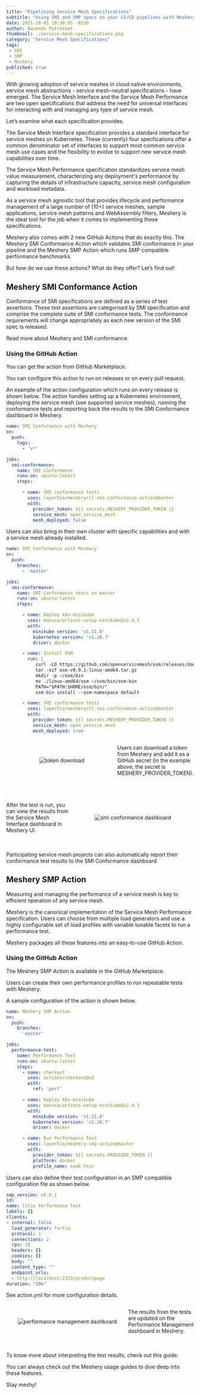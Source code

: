 ```yaml
---
title: "Pipelining Service Mesh Specifications"
subtitle: "Using SMI and SMP specs on your CI/CD pipelines with Meshery's GitHub Actions"
date: 2021-10-01 10:30:05 -0530
author: Navendu Pottekkat
thumbnail: ./service-mesh-specifications.png
category: "Service Mesh Specifications"
tags:
 - SMI
 - SMP
 - Meshery
published: true
---
```



<BlogWrapper>
  
<p>With growing adoption of service meshes in cloud native environments, service mesh abstractions - service mesh-neutral specifications - have emerged.  The <Link to="/projects/service-mesh-interface-conformance">Service Mesh Interface</Link> and the <Link to="/projects/service-mesh-performance">Service Mesh Performance</Link> are two open specifications that address the need for universal interfaces for interacting with and managing any type of service mesh.</p>
<p>Let’s examine what each specification provides.</p>
<p>The <Link to="https://smi-spec.io">Service Mesh Interface</Link> specification provides a standard interface for service meshes on Kubernetes. These (currently) four specfications offer a common denominator set of interfaces to support most common service mesh use cases and the flexibility to evolve to support new service mesh capabilities over time.</p>
<p>The <Link to="https://smp-spec.io">Service Mesh Performance</Link> specification standardizes service mesh value measurement, characterizing any deployment's performance by capturing the details of infrastructure capacity, service mesh configuration and workload metadata.</p>
<p>As a service mesh agnostic tool that provides lifecycle and performance management of a large number of (10+) service meshes, sample applications, service mesh patterns and WebAssembly filters, Meshery is the ideal tool for the job when it comes to implementing these specifications.</p>
<p>Meshery also comes with 2 new GitHub Actions that do exactly this. The <Link to="https://github.com/layer5io/meshery-smi-conformance-action">Meshery SMI Conformance Action</Link> which <Link to="https://meshery.io/blog/validating-smi-conformance-with-meshery">validates SMI conformance</Link> in your pipeline and the <Link to="https://github.com/layer5io/meshery-smp-action">Meshery SMP Action</Link> which runs <Link to="https://docs.meshery.io/functionality/performance-management">SMP compatible performance benchmarks</Link>.</p>
<p>But how do we use these actions? What do they offer? Let’s find out!</p>

<h2>Meshery SMI Conformance Action</h2>

<p>Conformance of SMI specifications are defined as a series of test assertions. These test assertions are categorised by SMI specification and comprise the complete suite of SMI conformance tests. The conformance requirements will change appropriately as each new version of the SMI spec is released.</p>
<p><Link to="https://docs.meshery.io/functionality/service-mesh-interface">Read more</Link> about Meshery and SMI conformance.</p>

<h3>Using the GitHub Action</h3>

<p>You can get the action from <Link to="https://github.com/marketplace/actions/service-mesh-interface-conformance-with-meshery">GitHub Marketplace</Link>.</p>
<p>You can configure this action to run on releases or on every pull request.</p>
<p>An example of the action configuration which runs on every release is shown below. The action handles setting up a Kubernetes environment, deploying the service mesh (see supported service meshes), running the conformance tests and reporting back the results to the SMI Conformance dashboard in Meshery.</p>

```yaml
name: SMI Conformance with Meshery
on:
  push:
    tags:
      - 'v*'

jobs:
  smi-conformance:
    name: SMI Conformance
    runs-on: ubuntu-latest
    steps:

      - name: SMI conformance tests
        uses: layer5io/mesheryctl-smi-conformance-action@master
        with:
          provider_token: ${{ secrets.MESHERY_PROVIDER_TOKEN }}
          service_mesh: open_service_mesh
          mesh_deployed: false
```

<p>Users can also bring in their own cluster with specific capabilities and with a service mesh already installed.</p>

```yaml
name: SMI Conformance with Meshery
on:
  push:
    branches:
      - 'master'

jobs:
  smi-conformance:
    name: SMI Conformance tests on master
    runs-on: ubuntu-latest
    steps:

      - name: Deploy k8s-minikube
        uses: manusa/actions-setup-minikube@v2.4.1
        with:
          minikube version: 'v1.21.0'
          kubernetes version: 'v1.20.7'
          driver: docker

      - name: Install OSM
        run: |
           curl -LO https://github.com/openservicemesh/osm/releases/download/v0.9.1/osm-v0.9.1-linux-amd64.tar.gz
           tar -xzf osm-v0.9.1-linux-amd64.tar.gz
           mkdir -p ~/osm/bin
           mv ./linux-amd64/osm ~/osm/bin/osm-bin
           PATH="$PATH:$HOME/osm/bin/"
           osm-bin install --osm-namespace default

      - name: SMI conformance tests
        uses: layer5io/mesheryctl-smi-conformance-action@master
        with:
          provider_token: ${{ secrets.MESHERY_PROVIDER_TOKEN }}
          service_mesh: open_service_mesh
          mesh_deployed: true
```

<div style="display:flex;width:100%;align-items:center;padding-bottom:40px">
  <div style="text-align:center;flex:65%;">
    <img src={token} className="image-center" alt="token download" />
  </div>
  <div style="flex:35%;">
    <p>Users can download a token from Meshery and add it as a GitHub secret (in the example above, the secret is MESHERY_PROVIDER_TOKEN).</p>
  </div>
</div>

<div style="display:flex;width:100%;align-items:center;padding-bottom:20px;">
  <div style="flex:35%;">
    <p>After the test is run, you can view the results from the Service Mesh Interface dashboard in Meshery UI.</p>
  </div>
  <div style="text-align:center;flex:65%;">
    <img src={smidashboard} className="image-center" alt="smi conformance dashboard" />
  </div>
</div>

<p>Participating service mesh projects can also <Link to="https://docs.meshery.io/functionality/service-mesh-interface#reporting-conformance">automatically report their conformance test results</Link> to the <Link to="https://meshery.io/service-mesh-interface">SMI Conformance dashboard</Link></p>

<h2>Meshery SMP Action</h2>

<p>Measuring and managing the performance of a service mesh is key to efficient operation of any service mesh.</p>
<p>Meshery is the canonical implementation of the Service Mesh Performance specification. Users can choose from multiple load generators and use a highly configurable set of load profiles with variable tunable facets to run a performance test.</p>
<p>Meshery packages all these features into an easy-to-use GitHub Action.</p>

<h3>Using the GitHub Action</h3>

<p>The Meshery SMP Action is available in the <Link to="https://github.com/marketplace/actions/performance-testing-with-meshery">GitHub Marketplace</Link>.</p>
<p>Users can create their own performance profiles to run repeatable tests with Meshery.</p>
<p>A sample configuration of the action is shown below.</p>

```yaml
name: Meshery SMP Action
on:
  push:
    branches:
      'master'

jobs:
  performance-test:
    name: Performance Test
    runs-on: ubuntu-latest
    steps:
      - name: checkout
        uses: actions/checkout@v2
        with:
          ref: 'perf'

      - name: Deploy k8s-minikube
        uses: manusa/actions-setup-minikube@v2.4.1
        with:
          minikube version: 'v1.21.0'
          kubernetes version: 'v1.20.7'
          driver: docker

      - name: Run Performance Test
        uses: layer5io/meshery-smp-action@master
        with:
          provider_token: ${{ secrets.PROVIDER_TOKEN }}
          platform: docker
          profile_name: soak-test
```

<p>Users can also define their test configuration in an SMP compatible configuration file as shown below.</p>

```yaml
smp_version: v0.0.1
id:
name: Istio Performance Test
labels: {}
clients:
- internal: false
  load_generator: fortio
  protocol: 1
  connections: 2
  rps: 10
  headers: {}
  cookies: {}
  body: ""
  content_type: ""
  endpoint_urls:
  - http://localhost:2323/productpage
duration: "30m"
```

<p>See <Link to="https://github.com/layer5io/meshery-smp-action/blob/master/action.yml">action.yml</Link> for more configuration details.</p>

<div style="display:flex;width:100%;align-items:center;padding-bottom:20px">
  <div style="text-align:center;flex:65%;">
    <img src={perfdashboard} className="image-center" alt="performance management dashboard" />
  </div>
  <div style="flex:35%;">
    <p>The results from the tests are updated on the Performance Management dashboard in Meshery.</p>
  </div>
</div>

<p>To know more about interpreting the test results, check out <Link to="https://docs.meshery.io/guides/interpreting-performance-test-results">this guide</Link>.</p>
<p>You can always check out the <Link to="https://docs.meshery.io/guides">Meshery usage guides</Link> to dive deep into these features.</p>

<p>Stay meshy!</p>

</BlogWrapper>
